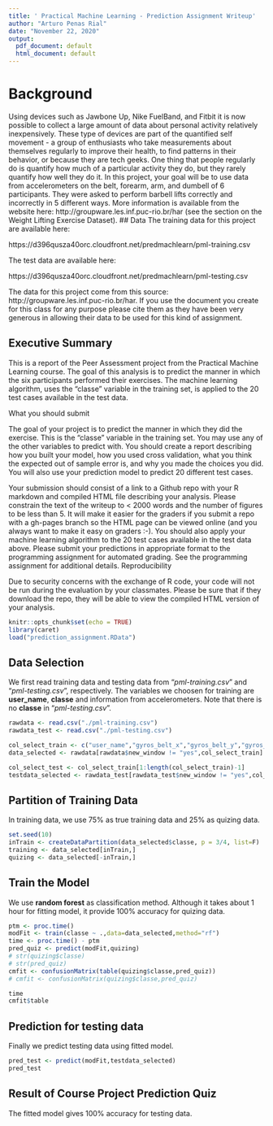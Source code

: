 ```yaml
---
title: ' Practical Machine Learning - Prediction Assignment Writeup'
author: "Arturo Penas Rial"
date: "November 22, 2020"
output:
  pdf_document: default
  html_document: default
---
```

# Background
Using devices such as Jawbone Up, Nike FuelBand, and Fitbit it is now possible to collect a large amount of data about personal activity relatively inexpensively. These type of devices are part of the quantified self movement - a group of enthusiasts who take measurements about themselves regularly to improve their health, to find patterns in their behavior, or because they are tech geeks. One thing that people regularly do is quantify how much of a particular activity they do, but they rarely quantify how well they do it. In this project, your goal will be to use data from accelerometers on the belt, forearm, arm, and dumbell of 6 participants. They were asked to perform barbell lifts correctly and incorrectly in 5 different ways. More information is available from the website here: http://groupware.les.inf.puc-rio.br/har (see the section on the Weight Lifting Exercise Dataset).
## Data
The training data for this project are available here:
  
  https://d396qusza40orc.cloudfront.net/predmachlearn/pml-training.csv

The test data are available here:
  
  https://d396qusza40orc.cloudfront.net/predmachlearn/pml-testing.csv

The data for this project come from this source: http://groupware.les.inf.puc-rio.br/har. If you use the document you create for this class for any purpose please cite them as they have been very generous in allowing their data to be used for this kind of assignment.

## Executive Summary
This is a  report of the Peer Assessment project from the Practical Machine Learning course. The goal of this analysis is to predict the manner in which the six participants performed their exercises. The machine learning algorithm,  uses the "classe" variable in the training set, is applied to the 20 test cases available in the test data. 

What you should submit

The goal of your project is to predict the manner in which they did the exercise. This is the "classe" variable in the training set. You may use any of the other variables to predict with. You should create a report describing how you built your model, how you used cross validation, what you think the expected out of sample error is, and why you made the choices you did. You will also use your prediction model to predict 20 different test cases.

Your submission should consist of a link to a Github repo with your R markdown and compiled HTML file describing your analysis. Please constrain the text of the writeup to < 2000 words and the number of figures to be less than 5. It will make it easier for the graders if you submit a repo with a gh-pages branch so the HTML page can be viewed online (and you always want to make it easy on graders :-).
You should also apply your machine learning algorithm to the 20 test cases available in the test data above. Please submit your predictions in appropriate format to the programming assignment for automated grading. See the programming assignment for additional details.
Reproducibility

Due to security concerns with the exchange of R code, your code will not be run during the evaluation by your classmates. Please be sure that if they download the repo, they will be able to view the compiled HTML version of your analysis.

```r
knitr::opts_chunk$set(echo = TRUE)
library(caret)
load("prediction_assignment.RData")
```

## Data Selection
We first read training data and testing data from "*pml-training.csv*" and "*pml-testing.csv*", respectively.
The variables we choosen for training are **user_name**, **classe** and information from accelerometers.
Note that there is no **classe** in "*pml-testing.csv*".

```r
rawdata <- read.csv("./pml-training.csv")
rawdata_test <- read.csv("./pml-testing.csv")

col_select_train <- c("user_name","gyros_belt_x","gyros_belt_y","gyros_belt_z","accel_belt_x","accel_belt_y","accel_belt_z","magnet_belt_x","magnet_belt_y","magnet_belt_z","gyros_arm_x","gyros_arm_y","gyros_arm_z","accel_arm_x","accel_arm_y","accel_arm_z","magnet_arm_x","magnet_arm_y","magnet_arm_z","gyros_dumbbell_x","gyros_dumbbell_y","gyros_dumbbell_z","accel_dumbbell_x","accel_dumbbell_y","accel_dumbbell_z","magnet_dumbbell_x","magnet_dumbbell_y","magnet_dumbbell_z","gyros_forearm_x","gyros_forearm_y","gyros_forearm_z","accel_forearm_x","accel_forearm_y","accel_forearm_z","magnet_forearm_x","magnet_forearm_y","magnet_forearm_z","classe")
data_selected <- rawdata[rawdata$new_window != "yes",col_select_train]

col_select_test <- col_select_train[1:length(col_select_train)-1] 
testdata_selected <- rawdata_test[rawdata_test$new_window != "yes",col_select_test]
```

## Partition of Training Data
In training data, we use 75% as true training data and 25% as quizing data.
```r
set.seed(10)
inTrain <- createDataPartition(data_selected$classe, p = 3/4, list=F)
training <- data_selected[inTrain,]
quizing <- data_selected[-inTrain,]
```

## Train the Model
We use **random forest** as classification method.
Although it takes about 1 hour for fitting model, it provide 100% accuracy for quizing data.

```r
ptm <- proc.time()
modFit <- train(classe ~ .,data=data_selected,method="rf")
time <- proc.time() - ptm
pred_quiz <- predict(modFit,quizing)
# str(quizing$classe)
# str(pred_quiz)
cmfit <- confusionMatrix(table(quizing$classe,pred_quiz))
# cmfit <- confusionMatrix(quizing$classe,pred_quiz)
```
```r
time
cmfit$table
```

## Prediction for testing data
Finally we predict testing data using fitted model.
``` r
pred_test <- predict(modFit,testdata_selected)
pred_test
```
## Result of Course Project Prediction Quiz
The fitted model gives 100% accuracy for testing data.


